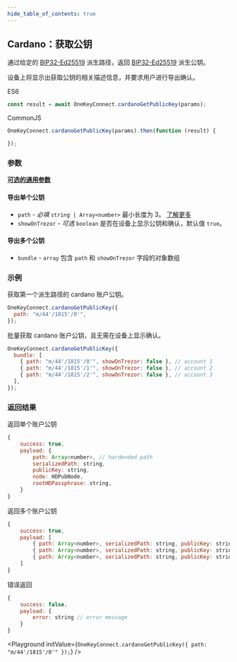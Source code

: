 ```yaml
---
hide_table_of_contents: true
---
```



## Cardano：获取公钥

通过给定的 [BIP32-Ed25519](https://cardanolaunch.com/assets/Ed25519_BIP.pdf) 派生路径，返回 [BIP32-Ed25519](https://cardanolaunch.com/assets/Ed25519_BIP.pdf) 派生公钥。

设备上将显示出获取公钥的相关描述信息，并要求用户进行导出确认。

ES6

```javascript
const result = await OneKeyConnect.cardanoGetPublicKey(params);
```

CommonJS

```javascript
OneKeyConnect.cardanoGetPublicKey(params).then(function (result) {

});
```

### 参数

[**可选的通用参数**](./commonParams)

#### 导出单个公钥

- `path` - *必填* `string | Array<number>` 最小长度为 3。 [了解更多](./path)
- `showOnTrezor` - *可选* `boolean` 是否在设备上显示公钥和确认，默认值 `true`。

#### 导出多个公钥

- `bundle` - `array` 包含 `path` 和 `showOnTrezor` 字段的对象数组

### 示例

获取第一个派生路径的 cardano 账户公钥。

```javascript
OneKeyConnect.cardanoGetPublicKey({
  path: "m/44'/1815'/0'",
});
```

批量获取 cardano 账户公钥，且无需在设备上显示确认。

```javascript
OneKeyConnect.cardanoGetPublicKey({
  bundle: [
    { path: "m/44'/1815'/0'", showOnTrezor: false }, // account 1
    { path: "m/44'/1815'/1'", showOnTrezor: false }, // account 2
    { path: "m/44'/1815'/2'", showOnTrezor: false }, // account 3
  ],
});
```

### 返回结果

返回单个账户公钥

```javascript
{
    success: true,
    payload: {
        path: Array<number>, // hardended path
        serializedPath: string,
        publicKey: string,
        node: HDPubNode,
        rootHDPassphrase: string,
    }
}
```

返回多个账户公钥

```javascript
{
    success: true,
    payload: [
        { path: Array<number>, serializedPath: string, publicKey: string, node: HDPubNode, hdPassphrase: string }, // account 1
        { path: Array<number>, serializedPath: string, publicKey: string, node: HDPubNode, rootHDPassphrase: string }, // account 2
        { path: Array<number>, serializedPath: string, publicKey: string, node: HDPubNode, hdPassphrase: string }  // account 3
    ]
}
```

错误返回

```javascript
{
    success: false,
    payload: {
        error: string // error message
    }
}
```

<Playground
  initValue={`OneKeyConnect.cardanoGetPublicKey({
    path: "m/44'/1815'/0'"
});`}
/>
